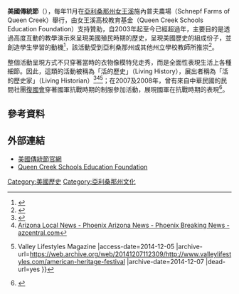 '''美國傳統節'''（{{lang-en|American Heritage Festival}}），每年11月在[[亞利桑那州|亞利桑那州]][[女王溪_(亞利桑那州)|女王溪]]施內普夫農場（Schnepf Farms of Queen Creek）舉行，由女王溪高校教育基金（Queen Creek Schools Education Foundation）支持贊助，自2003年起至今已經超過{{Age|2003}}年，主要目的是透過高度互動的教學演示來呈現美國殖民時期的歷史，呈現美國歷史的組成份子，並創造學生學習的動機<ref>{{cite web|url=https://queencreekindependent.com/community-event/american-heritage-festival-comes-to-queen-creek/|title=American Heritage Festival comes to Queen Creek|date=2018-07-23|work=Queen Creek Independent|language=en|access-date=2019-06-18|archive-url=https://web.archive.org/web/20190618074910/https://queencreekindependent.com/community-event/american-heritage-festival-comes-to-queen-creek/|archive-date=2019-06-18|dead-url=yes}}</ref>，該活動受到亞利桑那州或其他州立學校教師所推崇<ref>{{cite web|url=https://www.azcentral.com/story/entertainment/events/2015/11/20/american-heritage-festival-schnepf-farms/76048910/|title=American Heritage Festival at Schnepf Farms brings history to life|date=2015-11-20|work=[[亞利桑那共和報|亞利桑那共和報]]|language=en}}</ref>。

整個活動呈現方式不只穿著當時的衣物像模特兒走秀，而是全面性表現生活上各種細節。因此，這類的活動被稱為「活的歷史」（Living History），展出者稱為「活的歷史家」（Living Historian）<ref>{{Cite web |url=http://www.chinesefirearms.com/110108/articles/ahf2007.html |title=戰鬥王, No. 4, March 2008 |access-date=2014-11-15 |archive-date=2018-01-28 |archive-url=https://web.archive.org/web/20180128043130/http://www.chinesefirearms.com/110108/articles/ahf2007.html |dead-url=no }}</ref><ref>[http://www.azcentral.com/search/American%20Heritage%20Festival/ Arizona Local News - Phoenix Arizona News - Phoenix Breaking News - azcentral.com]</ref><ref>{{Cite web |url=http://www.valleylifestyles.com/american-heritage-festival |title=American Heritage Festival {{!}} Valley Lifestyles Magazine |access-date=2014-12-05 |archive-url=https://web.archive.org/web/20141207112309/http://www.valleylifestyles.com/american-heritage-festival |archive-date=2014-12-07 |dead-url=yes }}</ref>；在2007及2008年，曾有來自中華民國的民間社團[[復國會|復國會]]穿著國軍抗戰時期的制服參加活動，展現國軍在抗戰時期的表現<ref>{{Cite web |url=http://www.chinesefirearms.com/wp.htm |title=美國中國戰區重演會招募啟事 |access-date=2014-11-15 |archive-date=2016-03-04 |archive-url=https://web.archive.org/web/20160304190422/http://www.chinesefirearms.com/wp.htm |dead-url=no }}</ref>。

== 參考資料 ==
<references/>

== 外部連結 ==
* [http://www.americanheritagefestival.com/ 美國傳統節官網] {{Wayback|url=http://www.americanheritagefestival.com/ |date=20170911210756 }}
* [http://www.QCSEF.org/ Queen Creek Schools Education Foundation] {{Wayback|url=http://www.qcsef.org/ |date=20110923124556 }}

[[Category:美國歷史|Category:美國歷史]]
[[Category:亞利桑那州文化|Category:亞利桑那州文化]]